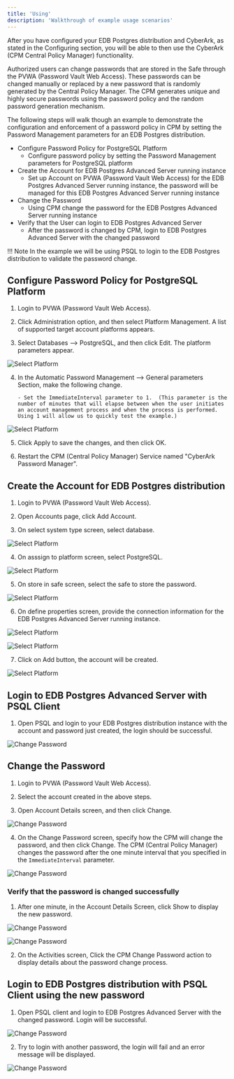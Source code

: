 ```yaml
---
title: 'Using'
description: 'Walkthrough of example usage scenarios'
---
```


After you have configured your EDB Postgres distribution and CyberArk, as stated in the Configuring section, you will be able to then use the CyberArk (CPM Central Policy Manager) functionality. 

Authorized users can change passwords that are stored in the Safe through the PVWA (Password Vault Web Access). These passwords can be changed manually or replaced by a new password that is randomly generated by the Central Policy Manager. The CPM generates unique and highly secure passwords using the password policy and the random password generation mechanism. 

The following steps will walk though an example to demonstrate the configuration and enforcement of a password policy in CPM by setting the Password Management parameters for an EDB Postgres distribution.

- Configure Password Policy for PostgreSQL Platform
  - Configure password policy by setting the Password Management parameters for PostgreSQL platform
- Create the Account for EDB Postgres Advanced Server running instance
  - Set up Account on PVWA (Password Vault Web Access) for the EDB Postgres Advanced Server running instance, the password will be managed for this EDB Postgres Advanced Server running instance
- Change the Password 
  - Using CPM change the password for the EDB Postgres Advanced Server running instance
- Verify that the User can login to EDB Postgres Advanced Server
  - After the password is changed by CPM, login to EDB Postgres Advanced Server with the changed password

!!! Note
  In the example we will be using PSQL to login to the EDB Postgres distribution to validate the password change.

## Configure Password Policy for PostgreSQL Platform

1. Login to PVWA (Password Vault Web Access).

2. Click Administration option, and then select Platform Management. A list of supported target account platforms appears.

3. Select Databases —> PostgreSQL, and then click Edit. The platform parameters appear.

![Select Platform](Images/platfom.png)

4. In the Automatic Password Management —> General parameters Section, make the following change.
       
       - Set the ImmediateInterval parameter to 1.  (This parameter is the number of minutes that will elapse between when the user initiates an account management process and when the process is performed.  Using 1 will allow us to quickly test the example.)
      
![Select Platform](Images/passwordpolicy.png)

5. Click Apply to save the changes, and then click OK.

6. Restart the CPM (Central Policy Manager) Service named "CyberArk Password Manager".

## Create the Account for EDB Postgres distribution 

1. Login to PVWA (Password Vault Web Access).

2. Open Accounts page, click Add Account.

3. On select system type screen, select database.

![Select Platform](Images/database.png)

4. On asssign to platform screen, select PostgreSQL.

![Select Platform](Images/pg.png)

5. On store in safe screen, select the safe to store the password.

![Select Platform](Images/safe.png)

6. On define properties screen, provide the connection information for the EDB Postgres Advanced Server running instance.

![Select Platform](Images/conn1.png)

![Select Platform](Images/conn2.png)

7. Click on Add button, the account will be created.

![Select Platform](Images/account.png)

## Login to EDB Postgres Advanced Server with PSQL Client 

1. Open PSQL and login to your EDB Postgres distribution instance with the account and password just created, the login should be successful.

![Change Password](Images/login1.png)

## Change the Password 

1. Login to PVWA (Password Vault Web Access).

2. Select the account created in the above steps.

3. Open Account Details screen, and then click Change.

![Change Password](Images/password1.png)

4. On the Change Password screen, specify how the CPM will change the password, and then click Change. The CPM (Central Policy Manager) changes the password after the one minute interval that you specified in the `ImmediateInterval` parameter.

![Change Password](Images/password2.png)

### Verify that the password is changed successfully

1. After one minute, in the Account Details Screen, click Show to display the new password.

![Change Password](Images/showpass1.png)

![Change Password](Images/showpass2.png)

2. On the Activities screen, Click the CPM Change Password action to display details about the password change process.

## Login to EDB Postgres distribution with PSQL Client using the new password

1. Open PSQL client and login to EDB Postgres Advanced Server with the changed password. Login will be successful.

![Change Password](Images/login1.png)

2. Try to login with another password, the login will fail and an error message will be displayed.

![Change Password](Images/login2.png)
